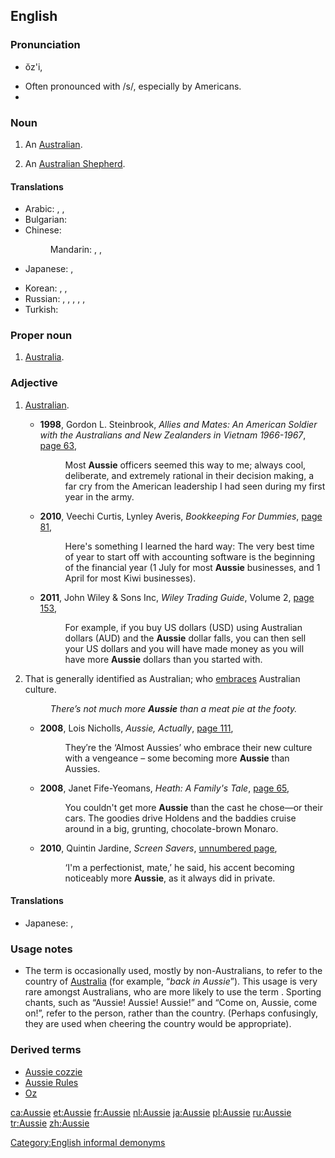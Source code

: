 ==English==

{{wikipedia}}

===Pronunciation===
* {{sense|AU}} ŏz'i, {{IPA|/ˈɒzi/}}
* Often pronounced with /s/, especially by Americans.
* {{rhymes|ɒzi}}

===Noun===
{{en-noun}}

# {{context|colloquial|lang=en}} An [[Australian]].
# {{context|colloquial|lang=en}} An [[Australian Shepherd]].

====Translations====
{{trans-top|an Australian}}
* Arabic: {{t|ar|أوزي|tr=ʾūzī, ʾozi}}, {{t|ar|أسترالي|m|tr=ʾustrālī}}, {{t|ar|أسترالية|f|tr=ʾustrāliyya}}
* Bulgarian: {{t|bg|австралиец}}
* Chinese:
*: Mandarin: {{t+|cmn|澳洲人|tr=Àozhōurén|sc=Hani}}, {{t|cmn|澳大利亞人|sc=Hani}}, {{t+|cmn|澳大利亚人|tr=Aòdàlìyàrén|sc=Hani}}
* Japanese: {{t|ja|オージー|tr=ōjī}}, {{t|ja|オーストラリア人|tr=ōsutoraria-jin}}
{{trans-mid}}
* Korean: {{t+|ko|오지|tr=oji|sc=Hang}}, {{t|ko|오스트레일리아인|tr=Oseuteureillia-in|sc=Hang}}, {{t|ko|호주 사람|tr=Hoju saram|sc=Hang}}
* Russian: {{t+|ru|австрали́ец|m}}, {{t+|ru|австрали́йка|f}}, {{t|ru|австра́л|m}} {{qualifier|slang}}, {{t|ru|австра́лка|f}} {{qualifier|slang}}, {{t|ru|о́ззи|m|f}}, {{t|ru|о́зи|m|f}}
* Turkish: {{t+|tr|Avustralyalı}}
{{trans-bottom}}

{{trans-top|colloquial: Australian Shepherd}}
{{trans-mid}}
{{trans-bottom}}

===Proper noun===
{{en-proper noun}}

# {{context|colloquial|lang=en}} [[Australia]].

===Adjective===
{{en-adj|-|more}}

# {{context|chiefly|Australia|New Zealand|British|colloquial|lang=en}} [[Australian]].
#* '''1998''', Gordon L. Steinbrook, ''Allies and Mates: An American Soldier with the Australians and New Zealanders in Vietnam 1966-1967'', [http://books.google.com.au/books?id=tjFOnGRPSw4C&pg=PA63&dq=%22more%7Cmost+aussie%22+-intitle:%22%22&hl=en&ei=zZe8Tr7fIpCOmQWojtWLBA&sa=X&oi=book_result&ct=result&redir_esc=y#v=onepage&q=%22more%7Cmost%20aussie%22%20-intitle%3A%22%22&f=false page 63],
#*: Most '''Aussie''' officers seemed this way to me; always cool, deliberate, and extremely rational in their decision making, a far cry from the American leadership I had seen during my first year in the army.
#* '''2010''', Veechi Curtis, Lynley Averis, ''Bookkeeping For Dummies'', [http://books.google.com.au/books?id=Bn3WQmSwNMYC&pg=PA81&dq=%22more%7Cmost+aussie%22+-intitle:%22%22&hl=en&ei=zZe8Tr7fIpCOmQWojtWLBA&sa=X&oi=book_result&ct=result&redir_esc=y#v=onepage&q=%22more%7Cmost%20aussie%22%20-intitle%3A%22%22&f=false page 81],
#*: Here's something I learned the hard way: The very best time of year to start off with accounting software is the beginning of the financial year (1 July for most '''Aussie''' businesses, and 1 April for most Kiwi businesses).
#* '''2011''', John Wiley & Sons Inc, ''Wiley Trading Guide'', Volume 2, [http://books.google.com.au/books?id=fNTkGQiN7D8C&pg=PA152&dq=%22more%7Cmost+aussie%22+-intitle:%22%22&hl=en&ei=r5W8Tr21A8nImAXUxMHDBA&sa=X&oi=book_result&ct=result&redir_esc=y#v=onepage&q=%22more%7Cmost%20aussie%22%20-intitle%3A%22%22&f=false page 153],
#*: For example, if you buy US dollars (USD) using Australian dollars (AUD) and the '''Aussie''' dollar falls, you can then sell your US dollars and you will have made money as you will have more '''Aussie''' dollars than you started with.
# {{context|comparable|chiefly|Australia|New Zealand|colloquial|lang=en}} That is generally identified as Australian; who [[embrace]]s Australian culture.
#: ''There’s not much more '''Aussie''' than a meat pie at the footy.''
#* '''2008''', Lois Nicholls, ''Aussie, Actually'', [http://books.google.com.au/books?id=TkXLK2Q1Bj0C&pg=PA111&dq=%22more%7Cmost+aussie%22+-intitle:%22%22&hl=en&ei=MJG8TqCCGebamAWBwPSwBA&sa=X&oi=book_result&ct=result&redir_esc=y#v=onepage&q=%22more%7Cmost%20aussie%22%20-intitle%3A%22%22&f=false page 111],
#*: They′re the ‘Almost Aussies’ who embrace their new culture with a vengeance – some becoming more '''Aussie''' than Aussies.
#* '''2008''', Janet Fife-Yeomans, ''Heath: A Family's Tale'', [http://books.google.com.au/books?id=BXqsNg3h3fQC&pg=PA65&dq=%22more%7Cmost+aussie%22+-intitle:%22%22&hl=en&ei=wZy8Tq6TE-znmAWo58G7BA&sa=X&oi=book_result&ct=result&redir_esc=y#v=onepage&q=%22more%7Cmost%20aussie%22%20-intitle%3A%22%22&f=false page 65],
#*: You couldn't get more '''Aussie''' than the cast he chose—or their cars. The goodies drive Holdens and the baddies cruise around in a big, grunting, chocolate-brown Monaro.
#* '''2010''', Quintin Jardine, ''Screen Savers'', [http://books.google.com.au/books?id=3glVv7KjgO8C&pg=PT125&dq=%22more%7Cmost+aussie%22+-intitle:%22%22&hl=en&ei=PaK8Tvj2CI-6iAfWk7i-CQ&sa=X&oi=book_result&ct=result&redir_esc=y#v=onepage&q=%22more%7Cmost%20aussie%22%20-intitle%3A%22%22&f=false unnumbered page],
#*: ‘I'm a perfectionist, mate,’ he said, his accent becoming noticeably more '''Aussie''', as it always did in private.

====Translations====
{{trans-top|an Australian}}
* Japanese: {{t|ja|オージーの|tr=ōjī-no}}, {{t|ja|オーストラリア人の|tr=ōsutoraria-jin-no}}
{{trans-mid}}
{{trans-bottom}}

===Usage notes===
* The term is occasionally used, mostly by non-Australians, to refer to the country of [[Australia]] (for example, “''back in Aussie''”). This usage is very rare amongst Australians, who are more likely to use the term {{term|Oz}}. Sporting chants, such as “Aussie! Aussie! Aussie!” and “Come on, Aussie, come on!”, refer to the person, rather than the country. (Perhaps confusingly, they are used when cheering the country would be appropriate).

===Derived terms===
* [[Aussie cozzie]]
* [[Aussie Rules]]
* [[Oz]]

[[Category:English informal demonyms]]

[[ca:Aussie]]
[[et:Aussie]]
[[fr:Aussie]]
[[nl:Aussie]]
[[ja:Aussie]]
[[pl:Aussie]]
[[ru:Aussie]]
[[tr:Aussie]]
[[zh:Aussie]]